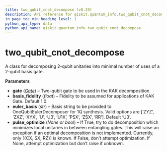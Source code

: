 ```yaml
---
title: two_qubit_cnot_decompose (v0.29)
description: API reference for qiskit.quantum_info.two_qubit_cnot_decompose in qiskit v0.29
in_page_toc_min_heading_level: 1
python_api_type: data
python_api_name: qiskit.quantum_info.two_qubit_cnot_decompose
---
```


<span id="qiskit-quantum-info-two-qubit-cnot-decompose" />

# two\_qubit\_cnot\_decompose

<Attribute id="qiskit.quantum_info.two_qubit_cnot_decompose" attributeValue="<qiskit.quantum_info.synthesis.two_qubit_decompose.TwoQubitBasisDecomposer object>" isDedicatedPage={true}>
  A class for decomposing 2-qubit unitaries into minimal number of uses of a 2-qubit basis gate.

  **Parameters**

  *   **gate** ([*Gate*](qiskit.circuit.Gate "qiskit.circuit.Gate")) – Two-qubit gate to be used in the KAK decomposition.
  *   **basis\_fidelity** (*float*) – Fidelity to be assumed for applications of KAK Gate. Default 1.0.
  *   **euler\_basis** (*str*) – Basis string to be provided to OneQubitEulerDecomposer for 1Q synthesis. Valid options are \[‘ZYZ’, ‘ZXZ’, ‘XYX’, ‘U’, ‘U3’, ‘U1X’, ‘PSX’, ‘ZSX’, ‘RR’]. Default ‘U3’.
  *   **pulse\_optimize** (*None or bool*) – If True, try to do decomposition which minimizes local unitaries in between entangling gates. This will raise an exception if an optimal decomposition is not implemented. Currently, only \[\{CX, SX, RZ}] is known. If False, don’t attempt optimization. If None, attempt optimization but don’t raise if unknown.
</Attribute>

